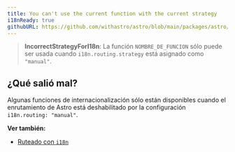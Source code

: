 ```yaml
---
title: You can't use the current function with the current strategy
i18nReady: true
githubURL: https://github.com/withastro/astro/blob/main/packages/astro/src/core/errors/errors-data.ts
---
```


> **IncorrectStrategyForI18n**: La función `NOMBRE_DE_FUNCION` sólo puede ser usada cuando `i18n.routing.strategy` está asignado como `"manual"`.

## ¿Qué salió mal?
Algunas funciones de internacionalización sólo están disponibles cuando el enrutamiento de Astro está deshabilitado por la configuración `i18n.routing: "manual"`.

**Ver también:**
-  [Ruteado con `i18n`](/es/guides/internationalization/#routing)
